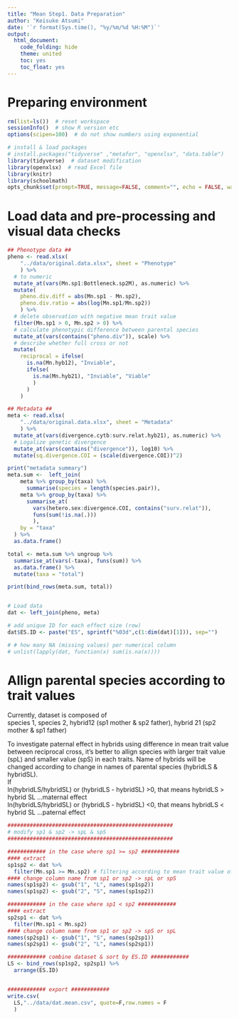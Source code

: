 ---
title: "Mean Step1. Data Preparation"
author: "Keisuke Atsumi"
date: '`r format(Sys.time(), "%y/%m/%d %H:%M")`'
output:
  html_document:
    code_folding: hide
    theme: united
    toc: yes
    toc_float: yes
---

# Preparing environment

```{r setup}

rm(list=ls())  # reset workspace
sessionInfo()  # show R version etc
options(scipen=100)  # do not show numbers using exponential

# install & load packages
# install.packages("tidyverse" ,"metafor", "openxlsx", "data.table")
library(tidyverse)  # dataset modification
library(openxlsx)  # read Excel file
library(knitr)
library(schoolmath)
opts_chunk$set(prompt=TRUE, message=FALSE, comment="", echo = FALSE, warning = FALSE) 

```

# Load data and pre-processing and visual data checks

```{r load unprocessed dat}

## Phenotype data ##
pheno <- read.xlsx(
    "../data/original.data.xlsx", sheet = "Phenotype"
    ) %>%
  # to numeric
  mutate_at(vars(Mn.sp1:Bottleneck.sp2M), as.numeric) %>%
  mutate(
    pheno.div.diff = abs(Mn.sp1 - Mn.sp2),
    pheno.div.ratio = abs(log(Mn.sp1/Mn.sp2))
    ) %>%
  # delete observation with negative mean trait value
  filter(Mn.sp1 > 0, Mn.sp2 > 0) %>%   
  # calculate phenotypic difference between parental species
  mutate_at(vars(contains("pheno.div")), scale) %>%
  # describe whether full cross or not
  mutate(
    reciprocal = ifelse(
      is.na(Mn.hyb12), "Inviable",
      ifelse(
        is.na(Mn.hyb21), "Inviable", "Viable"
        )
      )
    )

## Metadata ##
meta <- read.xlsx(
    "../data/original.data.xlsx", sheet = "Metadata"
    ) %>%
  mutate_at(vars(divergence.cytb:surv.relat.hyb21), as.numeric) %>%
  # Logalize genetic divergence
  mutate_at(vars(contains("divergence")), log10) %>%
  mutate(sq.divergence.COI = (scale(divergence.COI))^2)

print("metadata summary")
meta.sum <-  left_join(
    meta %>% group_by(taxa) %>%
      summarise(species = length(species.pair)),
    meta %>% group_by(taxa) %>%
      summarise_at(
        vars(hetero.sex:divergence.COI, contains("surv.relat")),
        funs(sum(!is.na(.)))
        ),
    by = "taxa"
  ) %>%
  as.data.frame()

total <- meta.sum %>% ungroup %>%
  summarise_at(vars(-taxa), funs(sum)) %>% 
  as.data.frame() %>%
  mutate(taxa = "total")

print(bind_rows(meta.sum, total))  


# Load data
dat <- left_join(pheno, meta)

# add unique ID for each effect size (row)
dat$ES.ID <- paste("ES", sprintf("%03d",c(1:dim(dat)[1])), sep="")

# # how many NA (missing values) per numerical column
# unlist(lapply(dat, function(x) sum(is.na(x)))) 

```


# Allign parental species according to trait values
Currently, dataset is composed of   
species 1, species 2, hybrid12 (sp1 mother & sp2 father), hybrid 21 (sp2 mother & sp1 father)  

To investigate paternal effect in hybrids using difference in mean trait value between reciprocal cross, it's better to allign species with larger trait value (spL) and smaller value (spS) in each traits. Name of hybrids will be changed according to change in names of parental species (hybridLS & hybridSL).  
If   
ln(hybridLS/hybridSL) or (hybridLS - hybridSL) >0, that means hybridLS > hybrid SL ...maternal effect  
ln(hybridLS/hybridSL) or (hybridLS - hybridSL) <0, that means hybridLS < hybrid SL ...paternal effect

```{r dat preprocessing}

####################################################
# modify sp1 & sp2 -> spL & spS
####################################################

############ in the case where sp1 >= sp2 ############
#### extract
sp1sp2 <- dat %>%
  filter(Mn.sp1 >= Mn.sp2) # filtering according to mean trait value of parentals
#### change column name from sp1 or sp2 -> spL or spS
names(sp1sp2) <- gsub("1", "L", names(sp1sp2))
names(sp1sp2) <- gsub("2", "S", names(sp1sp2))

############ in the case where sp1 < sp2 ############
#### extract
sp2sp1 <- dat %>%
  filter(Mn.sp1 < Mn.sp2)
#### change column name from sp1 or sp2 -> spS or spL
names(sp2sp1) <- gsub("1", "S", names(sp2sp1))
names(sp2sp1) <- gsub("2", "L", names(sp2sp1))

############ combine dataset & sort by ES.ID ############
LS <- bind_rows(sp1sp2, sp2sp1) %>%
  arrange(ES.ID)


############ export ############
write.csv(
  LS,"../data/dat.mean.csv", quote=F,row.names = F
  )

```

